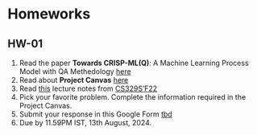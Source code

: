 # Homeworks {.unnumbered}

## HW-01 {}
1. Read the paper **Towards CRISP-ML(Q)**: A Machine Learning Process Model  with QA Methedology [here](https://arxiv.org/pdf/2003.05155)
2. Read about **Project Canvas** [here](https://madewithml.com/courses/mlops/product-design/#template)
3. Read [this](https://docs.google.com/document/d/1C3dlLmFdYHJmACVkz99lSTUPF4XQbWb_Ah7mPE12Igo/edit#heading=h.a8w2b79yy875) lecture notes from [CS329S'F22](https://stanford-cs329s.github.io/)
3. Pick your favorite problem. Complete the information required in the Project Canvas.
4. Submit your response in this Google Form [tbd]() 
5. Due by 11.59PM IST, 13th August, 2024.
